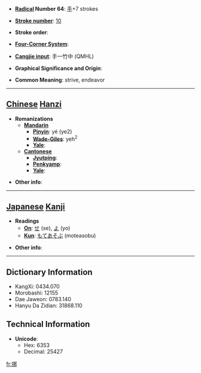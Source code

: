 * '''[[Wiktionary:Chinese radical index| Radical]] Number 64''': [[Wiktionary:Chinese radical index 手|手]]+7 strokes

* '''[[Wiktionary:Chinese total strokes index|Stroke number]]''': [[Wiktionary:Chinese total strokes index 10|10]]

* '''Stroke order''': 

* '''[[Wiktionary:Chinese four corner index|Four-Corner System]]''': 

* '''[[Wiktionary:Chinese Cangjie index|Cangjie input]]''': 手一竹中 (QMHL)

* '''Graphical Significance and Origin''': 

* '''Common Meaning''': strive, endeavor

----

== [[Chinese]] [[Hanzi]] ==

* '''Romanizations'''
** '''[[Mandarin]]'''
*** '''[[Pinyin]]''': yé (ye2)
*** '''[[Wade-Giles]]''': yeh<sup>2</sup>
*** '''[[Yale]]''': 
** '''[[Cantonese]]'''
*** '''[[Jyutping]]''':
*** '''[[Penkyamp]]''': 
*** '''[[Yale]]''': 

* '''Other info''': 

----

== [[Japanese]] [[Kanji]] ==

* '''Readings'''
** '''[[On]]''': [[せ]] (se), [[よ]] (yo)
** '''[[Kun]]''': [[もてあそぶ]] (moteasobu)

* '''Other info''':  

----

== Dictionary Information ==

* KangXi: 0434.070
* Morobashi: 12155
* Dae Jaweon: 0783.140
* Hanyu Da Zidian: 31868.110

== Technical Information ==

* '''Unicode''':
** Hex: 6353
** Decimal: 25427

[[fr:捓]]